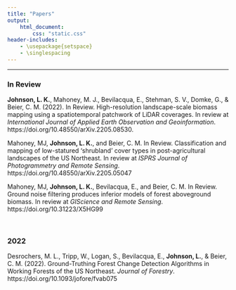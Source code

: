 ```yaml
---
title: "Papers"
output: 
    html_document:
        css: "static.css"
header-includes:
    - \usepackage{setspace}
    - \singlespacing
---
```


---

### In Review

**Johnson, L. K.**, Mahoney, M. J., Bevilacqua, E., Stehman, S. V., Domke, G., & Beier, C. M. (2022). In Review. High-resolution landscape-scale biomass mapping using a spatiotemporal patchwork of LiDAR coverages. In review at _International Journal of Applied Earth Observation and Geoinformation_. https://doi.org/10.48550/arXiv.2205.08530. 

Mahoney, MJ, **Johnson, L. K.**, and Beier, C. M. In Review. Classification and mapping of low-statured 'shrubland' cover types in post-agricultural landscapes of the US Northeast. In review at _ISPRS Journal of Photogrammetry and Remote Sensing_. https://doi.org/10.48550/arXiv.2205.05047

Mahoney, MJ, **Johnson, L. K.**, Bevilacqua, E., and Beier, C. M. In Review. Ground noise filtering produces inferior models of forest aboveground biomass. In review at _GIScience and Remote Sensing_. https://doi.org/10.31223/X5HG99

<br>

### 2022

Desrochers, M. L., Tripp, W., Logan, S., Bevilacqua, E., **Johnson, L.**, & Beier, C. M. (2022). Ground-Truthing Forest Change Detection Algorithms in Working Forests of the US Northeast. _Journal of Forestry_. https://doi.org/10.1093/jofore/fvab075

<br>